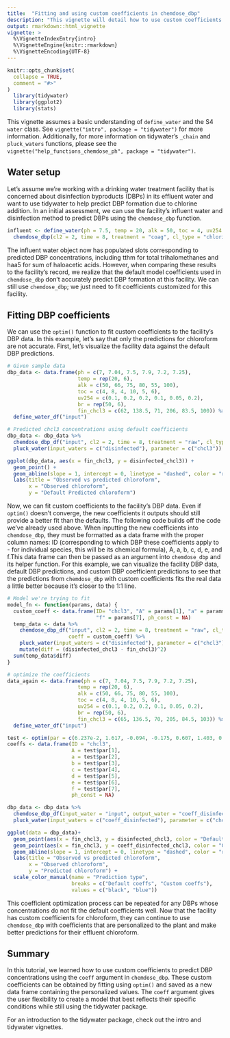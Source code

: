 ```yaml
---
title:  "Fitting and using custom coefficients in chemdose_dbp"
description: "This vignette will detail how to use custom coefficients to predict DBP formation."
output: rmarkdown::html_vignette
vignette: >
  %\VignetteIndexEntry{intro}
  %\VignetteEngine{knitr::rmarkdown}
  %\VignetteEncoding{UTF-8}
---
```


```r
knitr::opts_chunk$set(
  collapse = TRUE,
  comment = "#>"
)
  library(tidywater)
  library(ggplot2)
  library(stats)
```

This vignette assumes a basic understanding of `define_water` and the S4 `water` class. See `vignette("intro", package = "tidywater")` for more information. Additionally, for more information on tidywater's `_chain` and `pluck_waters` functions, please see the `vignette("help_functions_chemdose_ph", package = "tidywater")`.

## Water setup

Let's assume we're working with a drinking water treatment facility that is concerned about disinfection byproducts (DBPs) in its effluent water and want to use tidywater to help predict DBP formation due to chlorine addition. In an initial assessment, we can use the facility's influent water and disinfection method to predict DBPs using the `chemdose_dbp` function.

```r
influent <- define_water(ph = 7.5, temp = 20, alk = 50, toc = 4, uv254 = .2, br = 50) %>%
  chemdose_dbp(cl2 = 2, time = 8, treatment = "coag", cl_type = "chlorine", location = "plant")
```

The influent water object now has populated slots corresponding to predicted DBP concentrations, including tthm for total trihalomethanes and haa5 for sum of haloacetic acids. However, when comparing these results to the facility's record, we realize that the default model coefficients used in `chemdose_dbp` don't accurately predict DBP formation at this facility. We can still use `chemdose_dbp`; we just need to fit coefficients customized for this facility.

## Fitting DBP coefficients

We can use the `optim()` function to fit custom coefficients to the facility's DBP data. In this example, let's say that only the predictions for chloroform are not accurate. First, let's visualize the facility data against the default DBP predictions.

```r
# Given sample data
dbp_data <- data.frame(ph = c(7, 7.04, 7.5, 7.9, 7.2, 7.25),
                       temp = rep(20, 6),
                       alk = c(50, 66, 75, 80, 55, 100),
                       toc = c(4, 8, 4, 10, 5, 6),
                       uv254 = c(0.1, 0.2, 0.2, 0.1, 0.05, 0.2),
                       br = rep(50, 6),
                       fin_chcl3 = c(62, 138.5, 71, 206, 83.5, 100)) %>%
  define_water_df("input")

# Predicted chcl3 concentrations using default coefficients
dbp_data <- dbp_data %>%
  chemdose_dbp_df("input", cl2 = 2, time = 8, treatment = "raw", cl_type = "chlorine", location = "plant") %>%
  pluck_water(input_waters = c("disinfected"), parameter = c("chcl3"))

ggplot(dbp_data, aes(x = fin_chcl3, y = disinfected_chcl3)) +
  geom_point() +
  geom_abline(slope = 1, intercept = 0, linetype = "dashed", color = "red") +
  labs(title = "Observed vs predicted chloroform",
       x = "Observed chloroform",
       y = "Default Predicted chloroform")

```

Now, we can fit custom coefficients to the facility's DBP data. Even if `optim()` doesn't converge, the new coefficients it outputs should still provide a better fit than the defaults. The following code builds off the code we've already used above. When inputting the new coefficients into `chemdose_dbp`, they must be formatted as a data frame with the proper column names: ID (corresponding to which DBP these coefficients apply to - for individual species, this will be its chemical formula), A, a, b, c, d, e, and f.This data frame can then be passed as an argument into `chemdose_dbp` and its helper function. For this example, we can visualize the facility DBP data, default DBP predictions, and custom DBP coefficient predictions to see that the predictions from `chemdose_dbp` with custom coefficients fits the real data a little better because it's closer to the 1:1 line.

```r
# Model we're trying to fit
model_fn <- function(params, data) {
  custom_coeff <- data.frame(ID= "chcl3", "A" = params[1], "a" = params[2], "b" = params[3], "c" = params[4], "d" = params[5], "e" = params[6], 
                             "f" = params[7], ph_const = NA)
  temp_data <- data %>%
    chemdose_dbp_df("input", cl2 = 2, time = 8, treatment = "raw", cl_type = "chlorine", location = "plant",
                    coeff = custom_coeff) %>%
    pluck_water(input_waters = c("disinfected"), parameter = c("chcl3")) %>%
    mutate(diff = (disinfected_chcl3 - fin_chcl3)^2)
  sum(temp_data$diff)
}

# optimize the coefficients
data_again <- data.frame(ph = c(7, 7.04, 7.5, 7.9, 7.2, 7.25),
                       temp = rep(20, 6),
                       alk = c(50, 66, 75, 80, 55, 100),
                       toc = c(4, 8, 4, 10, 5, 6),
                       uv254 = c(0.1, 0.2, 0.2, 0.1, 0.05, 0.2),
                       br = rep(50, 6),
                       fin_chcl3 = c(65, 136.5, 70, 205, 84.5, 103)) %>%
  define_water_df("input")

test <- optim(par = c(6.237e-2, 1.617, -0.094, -0.175, 0.607, 1.403, 0.306), fn = model_fn, data = data_again, control = list(maxit = 100))
coeffs <- data.frame(ID = "chcl3",
                     A = test$par[1],
                     a = test$par[2],
                     b = test$par[3],
                     c = test$par[4],
                     d = test$par[5],
                     e = test$par[6],
                     f = test$par[7],
                     ph_const = NA)

dbp_data <- dbp_data %>%
  chemdose_dbp_df(input_water = "input", output_water = "coeff_disinfected", coeff = coeffs) %>%
  pluck_water(input_waters = c("coeff_disinfected"), parameter = c("chcl3"))

ggplot(data = dbp_data)+
  geom_point(aes(x = fin_chcl3, y = disinfected_chcl3, color = "Default coeffs")) +
  geom_point(aes(x = fin_chcl3, y = coeff_disinfected_chcl3, color = "Custom coeffs")) +
  geom_abline(slope = 1, intercept = 0, linetype = "dashed", color = "red") +
  labs(title = "Observed vs predicted chloroform",
       x = "Observed chloroform",
       y = "Predicted chloroform") +
  scale_color_manual(name = "Prediction type",
                     breaks = c("Default coeffs", "Custom coeffs"),
                     values = c("black", "blue"))

```

This coefficient optimization process can be repeated for any DBPs whose concentrations do not fit the default coefficients well. Now that the facility has custom coefficients for chloroform, they can continue to use `chemdose_dbp` with coefficients that are personalized to the plant and make better predictions for their effluent chloroform.

## Summary

In this tutorial, we learned how to use custom coefficients to predict DBP concentrations using the `coeff` argument in `chemdose_dbp`. These custom coefficients can be obtained by fitting using `optim()` and saved as a new data frame containing the personalized values. The `coeff` argument gives the user flexibility to create a model that best reflects their specific conditions while still using the tidywater package.

For an introduction to the tidywater package, check out the intro and tidywater vignettes.
